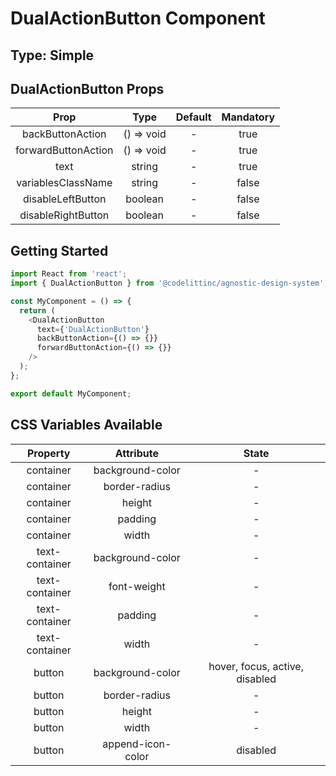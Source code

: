 # DualActionButton Component

## Type: Simple

## DualActionButton Props

|        Prop         |    Type    | Default | Mandatory |
| :-----------------: | :--------: | :-----: | :-------: |
|  backButtonAction   | () => void |    -    |   true    |
| forwardButtonAction | () => void |    -    |   true    |
|        text         |   string   |    -    |   true    |
| variablesClassName  |   string   |    -    |   false   |
|  disableLeftButton  |  boolean   |    -    |   false   |
| disableRightButton  |  boolean   |    -    |   false   |

## Getting Started

```javascript
import React from 'react';
import { DualActionButton } from '@codelittinc/agnostic-design-system';

const MyComponent = () => {
  return (
    <DualActionButton
      text={'DualActionButton'}
      backButtonAction={() => {}}
      forwardButtonAction={() => {}}
    />
  );
};

export default MyComponent;
```

## CSS Variables Available

|    Property    |     Attribute     |             State              |
| :------------: | :---------------: | :----------------------------: |
|   container    | background-color  |               -                |
|   container    |   border-radius   |               -                |
|   container    |      height       |               -                |
|   container    |      padding      |               -                |
|   container    |       width       |               -                |
| text-container | background-color  |               -                |
| text-container |    font-weight    |               -                |
| text-container |      padding      |               -                |
| text-container |       width       |               -                |
|     button     | background-color  | hover, focus, active, disabled |
|     button     |   border-radius   |               -                |
|     button     |      height       |               -                |
|     button     |       width       |               -                |
|     button     | append-icon-color |            disabled            |
